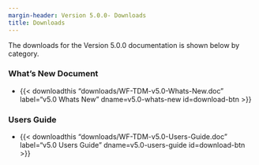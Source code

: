 ```yaml
---
margin-header: Version 5.0.0- Downloads
title: Downloads
---
```


The downloads for the Version 5.0.0 documentation is shown below by category.

### What's New Document

 - {{< downloadthis "downloads/WF-TDM-v5.0-Whats-New.doc"
label="v5.0 Whats New" dname=v5.0-whats-new id=download-btn >}}

### Users Guide

- {{< downloadthis "downloads/WF-TDM-v5.0-Users-Guide.doc" 
label="v5.0 Users Guide" dname=v5.0-users-guide id=download-btn >}}



